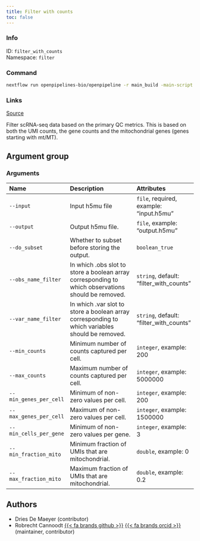 ```yaml
---
title: Filter with counts
toc: false
---
```


::: {.column-margin}

### Info

ID: `filter_with_counts`  
Namespace: `filter`

### Command

```bash
nextflow run openpipelines-bio/openpipeline -r main_build -main-script target/nextflow/filter/filter_with_counts/main.nf --help
```

### Links
[Source](https://github.com/openpipelines-bio/openpipeline/blob/main/src/filter/filter_with_counts){.btn-action .btn-sm .btn-info .btn role="button"}
:::

Filter scRNA-seq data based on the primary QC metrics. 
This is based on both the UMI counts, the gene counts 
and the mitochondrial genes (genes starting with mt/MT).


## Argument group

### Arguments



|Name                   |Description                                                                                        |Attributes                              |
|:----------------------|:--------------------------------------------------------------------------------------------------|:---------------------------------------|
|`--input`              |Input h5mu file                                                                                    |`file`, required, example: "input.h5mu" |
|`--output`             |Output h5mu file.                                                                                  |`file`, example: "output.h5mu"          |
|`--do_subset`          |Whether to subset before storing the output.                                                       |`boolean_true`                          |
|`--obs_name_filter`    |In which .obs slot to store a boolean array corresponding to which observations should be removed. |`string`, default: "filter_with_counts" |
|`--var_name_filter`    |In which .var slot to store a boolean array corresponding to which variables should be removed.    |`string`, default: "filter_with_counts" |
|`--min_counts`         |Minimum number of counts captured per cell.                                                        |`integer`, example: 200                 |
|`--max_counts`         |Maximum number of counts captured per cell.                                                        |`integer`, example: 5000000             |
|`--min_genes_per_cell` |Minimum of non-zero values per cell.                                                               |`integer`, example: 200                 |
|`--max_genes_per_cell` |Maximum of non-zero values per cell.                                                               |`integer`, example: 1500000             |
|`--min_cells_per_gene` |Minimum of non-zero values per gene.                                                               |`integer`, example: 3                   |
|`--min_fraction_mito`  |Minimum fraction of UMIs that are mitochondrial.                                                   |`double`, example: 0                    |
|`--max_fraction_mito`  |Maximum fraction of UMIs that are mitochondrial.                                                   |`double`, example: 0.2                  |

## Authors

 * Dries De Maeyer  (contributor)
 * Robrecht Cannoodt [{{< fa brands github >}}](https://github.com/rcannood) [{{< fa brands orcid >}}](https://orcid.org/0000-0003-3641-729X) (maintainer, contributor)
